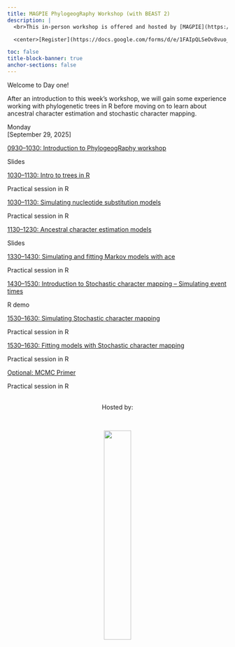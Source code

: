 ```yaml
---
title: MAGPIE PhylogeogRaphy Workshop (with BEAST 2)
description: |
  <br>This in-person workshop is offered and hosted by [MAGPIE](https://www.sfu.ca/magpie.html) in the Department of Mathematics at Simon Fraser University.   

  <center>[Register](https://docs.google.com/forms/d/e/1FAIpQLSeOv8vuo_HdsrBvmoONwcjoCHNAPPXnRvYSXVJmDQBSgpsrJw/viewform?usp=dialog){.btn .btn-outline-primary}</center>

toc: false
title-block-banner: true
anchor-sections: false
---
```


Welcome to Day one! 

After an introduction to this week's workshop, we will gain some experience working with phylogenetic trees in R before moving on to learn about ancestral character estimation and stochastic character mapping.

<!-- ================= Day 1 ================= -->
:::{layout="[[12]]"}

:::{.date}
Monday<br>[September 29, 2025]
:::

:::{layout="[[10]]"}

:::{.card .mb-3}
:::{.card-body}
[0930--1030: Introduction to PhylogeogRaphy workshop](topics/intro_to_workshop/introduction_to_workshop.pdfx){.card-title .stretched-link}

:::{.text-muted}
Slides
:::
:::
:::
:::

:::{layout="[[10]]"}

:::{.card .mb-3}
:::{.card-body}
[1030--1130: Intro to trees in R](topics/intro_to_workshop/intro_to_trees.qmd){.card-title .stretched-link}

:::{.text-muted}
Practical session in R
:::
:::
:::
:::

:::{layout="[[10]]"}

:::{.card .mb-3}
:::{.card-body}
[1030--1130: Simulating nucleotide substitution models](topics/ancestral_character_estimation/nucleotide_models.qmd){.card-title .stretched-link}

:::{.text-muted}
Practical session in R
:::
:::
:::
:::


:::{.card .mb-3}
:::{.card-body}
[1130--1230: Ancestral character estimation models](topics/ancestral_character_estimation/ancestral_character_estimation.pdf){.card-title .stretched-link}

:::{.text-muted}
Slides
:::
:::
:::
:::

:::{.card .mb-3}
:::{.card-body}
[1330--1430: Simulating and fitting Markov models with ace](topics/ancestral_character_estimation/ace_sims.qmd){.card-title .stretched-link}

:::{.text-muted}
Practical session in R
:::
:::
:::

:::{.card .mb-3}
:::{.card-body}
[1430--1530: Introduction to Stochastic character mapping -- Simulating event times](topics/character_mapping/waiting_times_simulation.qmd){.card-title .stretched-link}

:::{.text-muted}
R demo
:::
:::
:::


:::{layout="[[10]]"}

:::{.card .mb-3}
:::{.card-body}
[1530--1630: Simulating Stochastic character mapping](topics/character_mapping/stochastic_mapping.qmd){.card-title .stretched-link}

:::{.text-muted}
Practical session in R
:::
:::
:::
:::

:::{.card .mb-3}
:::{.card-body}
[1530--1630: Fitting models with Stochastic character mapping](topics/character_mapping/fit_stochastic_mapping.qmd){.card-title .stretched-link}

:::{.text-muted}
Practical session in R
:::
:::
:::

:::{layout="[[10]]"}

:::{.card .mb-3}
:::{.card-body}
[Optional: MCMC Primer](topics/mcmc_intro.qmd){.card-title .stretched-link}

:::{.text-muted}
Practical session in R
:::
:::
:::
:::



<!--
Can repeat for more days and sessions...
-->

<!--
<br><br>
![](img/duck_coffee.png){fig-alt="front logo"}
-->

<br>
<center>Hosted by:</center>
<br>

<center>![](img/magpieLogo/lightBackground/transparentcircle_darktext.png){fig-alt="host logo" width="35%"}</center>
